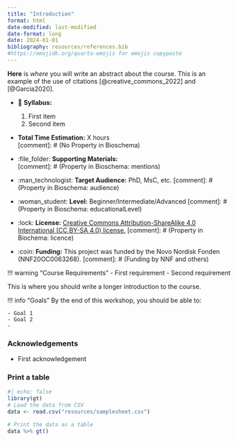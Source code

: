 ```yaml
---
title: "Introduction"
format: html
date-modified: last-modified
date-format: long
date: 2024-01-01
bibliography: resources/references.bib
#https://emojidb.org/quarto-emojis for emojis copypaste
---
```


**Here** is *where* you will write an abstract about the course. This is an example of the use of citations [@creative_commons_2022] and [@Garcia2020].

:::{.callout-note title="Course Overview"}
    
- 📖 **Syllabus:** 

  1. First item  
  2. Second item  

- **Total Time Estimation:** X hours  
[comment]: # (No Property in Bioschema)

- :file_folder: **Supporting Materials:**  
[comment]: # (Property in Bioschema: mentions)

- :man_technologist: **Target Audience:** PhD, MsC, etc.
[comment]: # (Property in Bioschema: audience)

- :woman_student: **Level:** Beginner/Intermediate/Advanced
[comment]: # (Property in Bioschema: educationalLevel)

- :lock: **License:** [Creative Commons Attribution-ShareAlike 4.0 International (CC BY-SA 4.0) license.](https://creativecommons.org/licenses/by-sa/4.0/legalcode)
[comment]: # (Property in Biochema: licence)

- :coin: **Funding:** This project was funded by the Novo Nordisk Fonden (NNF20OC0063268).
[comment]: # (Funding by NNF and others)
:::

!!! warning "Course Requirements"
    - First requirement
    - Second requirement

This is where you should write a longer introduction to the course.

!!! info "Goals"
    By the end of this workshop, you should be able to:

    - Goal 1
    - Goal 2
    -   

### Acknowledgements

- First acknowledgement

### Print a table

```r
#| echo: false
library(gt)
# Load the data from CSV
data <- read.csv("resources/samplesheet.csv")

# Print the data as a table
data %>% gt()
```